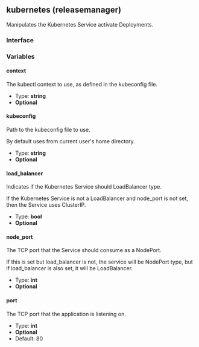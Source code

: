 ## kubernetes (releasemanager)

Manipulates the Kubernetes Service activate Deployments.

### Interface

### Variables

#### context

The kubectl context to use, as defined in the kubeconfig file.

- Type: **string**
- **Optional**

#### kubeconfig

Path to the kubeconfig file to use.

By default uses from current user's home directory.

- Type: **string**
- **Optional**

#### load_balancer

Indicates if the Kubernetes Service should LoadBalancer type.

If the Kubernetes Service is not a LoadBalancer and node_port is not set, then the Service uses ClusterIP.

- Type: **bool**
- **Optional**

#### node_port

The TCP port that the Service should consume as a NodePort.

If this is set but load_balancer is not, the service will be NodePort type, but if load_balancer is also set, it will be LoadBalancer.

- Type: **int**
- **Optional**

#### port

The TCP port that the application is listening on.

- Type: **int**
- **Optional**
- Default: 80
